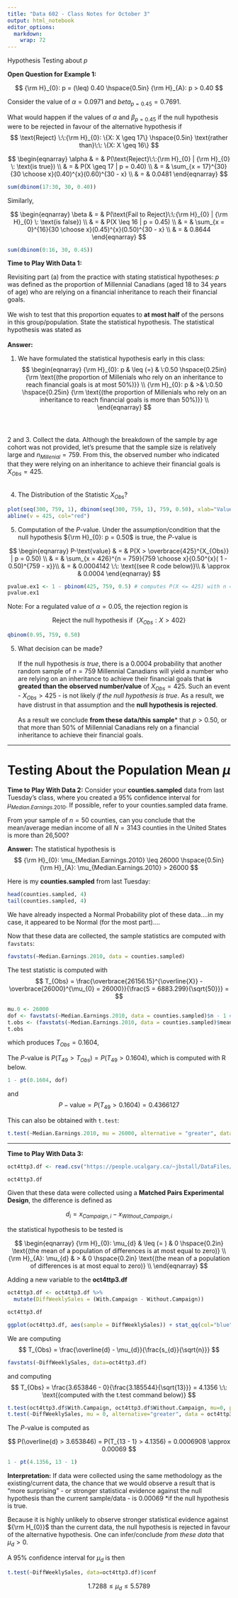```yaml
---
title: "Data 602 - Class Notes for October 3"
output: html_notebook
editor_options: 
  markdown: 
    wrap: 72
---
```


Hypothesis Testing about $p$

**Open Question for Example 1:**

$$
{\rm H}_{0}: p = (\leq) 0.40 \hspace{0.5in} {\rm H}_{A}: p > 0.40
$$

Consider the value of $\alpha = 0.0971$ and $beta_{p = 0.45} = 0.7691$.

What would happen if the values of $\alpha$ and $\beta_{p = 0.45}$ if
the null hypothesis were to be rejected in favour of the alternative
hypothesis if $$
\text{Reject} \:\:{\rm H}_{0}: \{X: X \geq 17\} \hspace{0.5in} \text{rather than}\:\: \{X: X \geq 16\}
$$

$$
\begin{eqnarray}
\alpha & = & P(\text{Reject}\:\:{\rm H}_{0} | {\rm H}_{0} \: \text{is true}) \\
       & = & P(X \geq 17 | p = 0.40) \\
       & = & \sum_{x = 17}^{30}{30 \choose x}(0.40)^{x}(0.60)^{30 - x} \\
       & = & 0.0481
\end{eqnarray}
$$

```r
sum(dbinom(17:30, 30, 0.40))
```

Similarly,

$$
\begin{eqnarray}
\beta & = & P(\text{Fail to Reject}\:\:{\rm H}_{0} | {\rm H}_{0} \: \text{is false}) \\
       & = & P(X \leq 16 | p = 0.45) \\
       & = & \sum_{x = 0}^{16}{30 \choose x}(0.45)^{x}(0.50)^{30 - x} \\
       & = & 0.8644
\end{eqnarray}
$$

```r
sum(dbinom(0:16, 30, 0.45))
```

**Time to Play With Data 1:**

Revisiting part (a) from the practice with stating statistical
hypotheses: $p$ was defined as the proportion of Millennial Canadians
(aged 18 to 34 years of age) who are relying on a financial inheritance
to reach their financial goals. </br> </br> We wish to test that this
proportion equates to **at most half** of the persons in this
group/population. State the statistical hypothesis. The statistical
hypothesis was stated as </br> </br> **Answer:**

1.  We have formulated the statistical hypothesis early in this class:
    $$
    \begin{eqnarray}
    {\rm H}_{0}: p  & \leq (=) & \:0.50 \hspace{0.25in} {\rm \text{(the proportion of Millenials who rely on an inheritance to reach financial goals is at most 50%)}} \\
    {\rm H}_{0}: p & >& \:0.50 \hspace{0.25in} {\rm \text{(the proportion of Millenials who rely on an inheritance to reach financial goals is more than 50%)}} \\
    \end{eqnarray}
    $$ </br> </br>

2 and 3. Collect the data. Although the breakdown of the sample by age
cohort was not provided, let's presume that the sample size is
relatively large and $n_{Millenial} = 759$. From this, the observed
number who indicated that they were relying on an inheritance to achieve
their financial goals is $X_{Obs} = 425$. </br> </br>

4.  The Distribution of the Statistic $X_{Obs}$?

::: pink
```r
plot(seq(300, 759, 1), dbinom(seq(300, 759, 1), 759, 0.50), xlab="Values of Sample Sum", ylab="P(X = X_{Obs})", type="h", col="blue", main="Distribution of the Test Statistic")
abline(v = 425, col="red")
```
:::

5.  Computation of the $P$-value. Under the assumption/condition that
    the null hypothesis ${\rm H}_{0}: p = 0.50$ is true, the $P$-value
    is

$$
\begin{eqnarray}
P-\text{value} & = &  P(X > \overbrace{425}^{X_{Obs}} | p = 0.50) \\
               & = & \sum_{x = 426}^{n = 759}{759 \choose x}{0.50^{x}( 1 - 0.50)^{759 - x}}\\
               & = & 0.0004142 \:\: \text{(see R code below)}\\
               & \approx & 0.0004
\end{eqnarray}
$$

::: pink
```r
pvalue.ex1 <- 1 - pbinom(425, 759, 0.5) # computes P(X <= 425) with n = 759 and the incorporated assummed value of p = 0.50
pvalue.ex1
```
:::

Note: For a regulated value of $\alpha = 0.05$, the rejection region is

$$
\text{Reject the null hypothesis if} \:\: \{X_{Obs}: X > 402\}
$$

```r
qbinom(0.95, 759, 0.50)
```

5.  What decision can be made? </br> </br> If the null hypothesis *is
    true*, there is a 0.0004 probability that another random sample of
    $n = 759$ Millennial Canadians will yield a number who are relying
    on an inheritance to achieve their financial goals that **is greated
    than the observed number/value** of $X_{Obs} = 425$. Such an event -
    $X_{Obs} > 425$ - is not likely *if the null hypothesis is true*. As
    a result, we have distrust in that assumption and the **null
    hypothesis is rejected**. </br> </br> As a result we conclude **from
    these data/this sample**\* that $p > 0.50$, or that more than 50% of
    Millennial Canadians rely on a financial inheritance to achieve
    their financial goals.

------------------------------------------------------------------------

# Testing About the Population Mean $\mu$

**Time to Play With Data 2:** Consider your **counties.sampled** data
from last Tuesday's class, where you created a 95% confidence interval
for $\mu_{Median.Earnings.2010}$. If possible, refer to your
counties.sampled data frame.

From your sample of $n = 50$ counties, can you conclude that the
mean/average median income of all $N = 3143$ counties in the United
States is more than 26,500?

**Answer:** The statistical hypothesis is $$
{\rm H}_{0}: \mu_{Median.Earnings.2010} \leq 26000 \hspace{0.5in} {\rm H}_{A}: \mu_{Median.Earnings.2010} > 26000
$$

Here is my **counties.sampled** from last Tuesday:

```r
head(counties.sampled, 4)
tail(counties.sampled, 4)
```

We have already inspected a Normal Probability plot of these data....in
my case, it appeared to be Normal (for the most part)....

Now that these data are collected, the sample statistics are computed
with `favstats`:

```r
favstats(~Median.Earnings.2010, data = counties.sampled)
```

The test statistic is computed with $$
T_{Obs} = \frac{\overbrace{26156.15}^{\overline{X}} - \overbrace{26000}^{\mu_{0} = 26000}}{\frac{S = 6883.299}{\sqrt{50}}} = 
$$

```r
mu.0 <- 26000
dof <- favstats(~Median.Earnings.2010, data = counties.sampled)$n - 1 #set the degrees of freedom to n - 1
t.obs <- (favstats(~Median.Earnings.2010, data = counties.sampled)$mean - mu.0)/(favstats(~Median.Earnings.2010, data = counties.sampled)$sd /sqrt(favstats(~Median.Earnings.2010, data = counties.sampled)$n))
t.obs
```

which produces $T_{Obs} = 0.1604$,

The $P$-value is $P(T_{49} > T_{Obs}) = P(T_{49} > 0.1604)$, which is
computed with R below.

```r
1 - pt(0.1604, dof)
```

and $$
P-\text{value} = P(T_{49} > 0.1604) = 0.4366127
$$

This can also be obtained with `t.test`:

```r
t.test(~Median.Earnings.2010, mu = 26000, alternative = "greater", data=counties.sampled) # use $stat to obtain the value of T_{Obs} only
```

------------------------------------------------------------------------

**Time to Play With Data 3:**

```r
oct4ttp3.df <- read.csv("https://people.ucalgary.ca/~jbstall/DataFiles/SalesComparison.csv")
```

```r
oct4ttp3.df
```

Given that these data were collected using a **Matched Pairs
Experimental Design**, the difference is defined as

$$
d_{i} = x_{Campaign, i} - x_{Without\_Campaign, i}
$$

the statistical hypothesis to be tested is

$$
\begin{eqnarray}
{\rm H}_{0}: \mu_{d} & \leq  (= ) & 0 \hspace{0.2in} \text{(the mean of a population of differences is at most equal to zero)} \\
{\rm H}_{A}: \mu_{d} & > &  0 \hspace{0.2in} \text{(the mean of a population of differences is at most equal to zero)} \\
\end{eqnarray}
$$

Adding a new variable to the **oct4ttp3.df**

```r
oct4ttp3.df <- oct4ttp3.df %>%
  mutate(DiffWeeklySales = (With.Campaign - Without.Campaign))
```

```r
oct4ttp3.df
```

```r
ggplot(oct4ttp3.df, aes(sample = DiffWeeklySales)) + stat_qq(col="blue") + stat_qqline(col="red") + ggtitle("Normal Probability Plot of Differences")
```

We are computing $$
T_{Obs} = \frac{\overline{d} - \mu_{d}}{\frac{s_{d}}{\sqrt{n}}}
$$

```r
favstats(~DiffWeeklySales, data=oct4ttp3.df)
```

and computing $$
T_{Obs} = \frac{3.653846 - 0}{\frac{3.185544}{\sqrt{13}}} = 4.1356 \:\: \text{(computed with the t.test command below)}
$$

```r
t.test(oct4ttp3.df$With.Campaign, oct4ttp3.df$Without.Campaign, mu=0, paired = TRUE, alternative="greater")
t.test(~DiffWeeklySales, mu = 0, alternative="greater", data = oct4ttp3.df)
```

The $P$-value is computed as

$$
P(\overline{d} > 3.653846) = P(T_{13 - 1} > 4.1356) = 0.0006908 \approx 0.00069
$$

```r
1 - pt(4.1356, 13 - 1)
```

**Interpretation:** If data were collected using the same methodology as
the existing/current data, the chance that we would observe a result
that is "more surprising" - or stronger statistical evidence against the
null hypothesis than the current sample/data - is $0.00069$ \*if the
null hypothesis is true.

Because it is highly unlikely to observe stronger statistical evidence
against ${\rm H_{0}}$ than the current data, the null hypothesis is
rejected in favour of the alternative hypothesis. One can infer/conclude
*from these data* that $\mu_{d} > 0$.

A 95% confidence interval for $\mu_{d}$ is then

```r
t.test(~DiffWeeklySales, data=oct4ttp3.df)$conf
```

$$
1.7288 \leq \mu_{d} \leq 5.5789
$$
